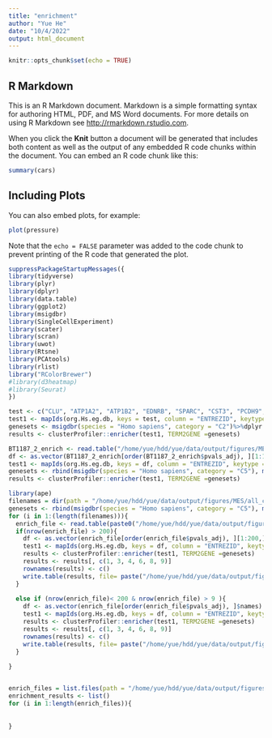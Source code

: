 ```yaml
---
title: "enrichment"
author: "Yue He"
date: "10/4/2022"
output: html_document
---
```


```r
knitr::opts_chunk$set(echo = TRUE)
```

## R Markdown

This is an R Markdown document. Markdown is a simple formatting syntax for authoring HTML, PDF, and MS Word documents. For more details on using R Markdown see <http://rmarkdown.rstudio.com>.

When you click the **Knit** button a document will be generated that includes both content as well as the output of any embedded R code chunks within the document. You can embed an R code chunk like this:

```r
summary(cars)
```

## Including Plots

You can also embed plots, for example:

```r
plot(pressure)
```

Note that the `echo = FALSE` parameter was added to the code chunk to prevent printing of the R code that generated the plot.

```r
suppressPackageStartupMessages({
library(tidyverse)
library(plyr)
library(dplyr)
library(data.table)
library(ggplot2)
library(msigdbr)
library(SingleCellExperiment)
library(scater)
library(scran)
library(uwot)
library(Rtsne)
library(PCAtools)
library(rlist)
library("RColorBrewer")
#library(d3heatmap)
#library(Seurat)
})
```

```r
test <- c("CLU", "ATP1A2", "ATP1B2", "EDNRB", "SPARC", "CST3", "PCDH9", "GPR98", "RAMP1", "ELOVL2")
test1 <- mapIds(org.Hs.eg.db, keys = test, column = "ENTREZID", keytype = "SYMBOL")
genesets <- msigdbr(species = "Homo sapiens", category = "C2")%>%dplyr::select(gs_name, entrez_gene)
results <- clusterProfiler::enricher(test1, TERM2GENE =genesets)
```


```r
BT1187_2_enrich <- read.table("/home/yue/hdd/yue/data/output/figures/MES/all_cluster_markers_MES/sce.BT1187.total2.csv")
df <- as.vector(BT1187_2_enrich[order(BT1187_2_enrich$pvals_adj), ][1:100,]$names)
test1 <- mapIds(org.Hs.eg.db, keys = df, column = "ENTREZID", keytype = "SYMBOL")
genesets <- rbind(msigdbr(species = "Homo sapiens", category = "C5"), msigdbr(species = "Homo sapiens", category = "C2"))%>%dplyr::select(gs_name, entrez_gene)
results <- clusterProfiler::enricher(test1, TERM2GENE =genesets)

library(ape)
filenames = dir(path = "/home/yue/hdd/yue/data/output/figures/MES/all_cluster_markers_MES/", pattern="*.csv")
genesets <- rbind(msigdbr(species = "Homo sapiens", category = "C5"), msigdbr(species = "Homo sapiens", category =  "C2"))%>%dplyr::select(gs_name, entrez_gene)
for (i in 1:(length(filenames))){
  enrich_file <- read.table(paste0("/home/yue/hdd/yue/data/output/figures/MES/all_cluster_markers_MES/", filenames[i]))
  if(nrow(enrich_file) > 200){
    df <- as.vector(enrich_file[order(enrich_file$pvals_adj), ][1:200,]$names)
    test1 <- mapIds(org.Hs.eg.db, keys = df, column = "ENTREZID", keytype = "SYMBOL")
    results <- clusterProfiler::enricher(test1, TERM2GENE =genesets)
    results <- results[, c(1, 3, 4, 6, 8, 9)]
    rownames(results) <- c()
    write.table(results, file= paste("/home/yue/hdd/yue/data/output/figures/MES/enrichment/", filenames[i], sep=""))
  }
  
  else if (nrow(enrich_file)< 200 & nrow(enrich_file) > 9 ){
    df <- as.vector(enrich_file[order(enrich_file$pvals_adj), ]$names)
    test1 <- mapIds(org.Hs.eg.db, keys = df, column = "ENTREZID", keytype = "SYMBOL")
    results <- clusterProfiler::enricher(test1, TERM2GENE =genesets)
    results <- results[, c(1, 3, 4, 6, 8, 9)]
    rownames(results) <- c()
    write.table(results, file= paste("/home/yue/hdd/yue/data/output/figures/MES/enrichment/",filenames[i], sep=""))
  }
  
}


enrich_files = list.files(path = "/home/yue/hdd/yue/data/output/figures/PROM1/all_cluster_markers_seed6_1/", pattern = "csv", recursive = FALSE, full.names = TRUE)
enrichment_results <- list()
for (i in 1:length(enrich_files)){
  
  
}






```

